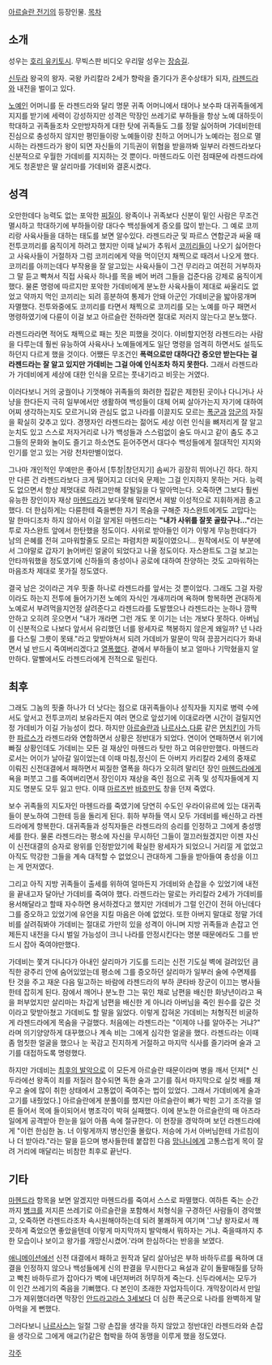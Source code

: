 [[아르슬란 전기]]의 등장인물. 
[[목차]]
== 소개 ==
성우는 [[호리 유키토시]]. 무빅스판 비디오 우리말 성우는 [[장승길]]. 

[[신두라]] 왕국의 왕자. 국왕 카리칼라 2세가 향락을 즐기다가 혼수상태가 되자, [[라젠드라]]와 내전을 벌이고 있다.

[[노예]]인 어머니를 둔 라젠드라와 달리 명문 귀족 어머니에서 태어나 보수파 대귀족들에게 지지를 받기에 세력이 강성하지만 성격은 막장인 쓰레기로 부하들을 항상 노예 대하듯이 학대하고 귀족들조차 오만방자하게 대한 탓에 귀족들도 그를 정말 싫어하며 가데비한테 진심으로 충성하지 않지만 평민들이랑 노예들이랑 친하고 어머니가 노예라는 점으로 멸시하는 라젠드라가 왕이 되면 자신들의 기득권이 위협을 받을까봐 일부러 라젠드라보다 신분적으로 우월한 가데비를 지지하는 것 뿐이다. 마헨드라도 이런 점때문에 라젠드라에게도 청혼받은 딸 살리마를 가데비와 결혼시켰다.

== 성격 ==
오만한데다 능력도 없는 포악한 [[찌질이]]. 왕족이나 귀족보다 신분이 밑인 사람은 무조건 멸시하고 학대하기에 부하들이랑 대다수 백성들에게 증오를 많이 받는다. 그 예로 코끼리랑 사육사들을 대하는 태도를 보면 알수있다. 라젠드라군 및 파르스 연합군과 싸울 때 전투코끼리를 움직이게 하려고 했지만 이때 날씨가 추워서 [[코끼리]]들이 나오기 싫어한다고 사육사들이 거절하자 그럼 코끼리에게 약을 먹이던지 채찍으로 때려서 나오게 했다. 코끼리를 아끼는데다 부작용을 잘 알고있는 사육사들이 그건 무리라고 여전히 거부하자 그 말 듣고 빡쳐서 직접 사육사 하나를 목을 베어 버려 그들을 겁준다음 강제로 움직이게 했다. 물론 명령에 따르지만 포악한 가데비에게 분노한 사육사들이 제대로 싸울리도 없었고 약까지 먹인 코끼리는 되려 흥분하여 통제가 안돼 아군인 가데비군을 밟아뭉개며 자멸했다. 전투와중에도 코끼리를 타면서 채찍으로 코끼리를 모는 노예를 마구 패면서 명령하였기에 다륜이 이걸 보고 아르슬란 전하라면 절대로 저러지 않는다고 분노했다. 

라젠드라라면 적어도 채찍으로 패는 짓은 피했을 것이다. 야비할지언정 라젠드라는 사람을 다루는데 훨씬 유능하여 사육사나 노예들에게도 일단 명령을 엄격히 하면서도 설득도 하던지 다르게 했을 것이다. 어쨌든 무조건인 '''폭력으로만 대하다간 증오만 받는다는 걸 라젠드라는 잘 알고 있지만 가데비는 그걸 아예 인식조차 하지 못한다.''' 그래서 라젠드라가 가데비에게 세상에 대한 인식을 모르는 풋내기라고 비웃는 거였다.

이러다보니 거의 궁궐이나 기껏해야 귀족들의 화려한 집같은 제한된 곳이나 다니거나 사냥을 한다든지 극히 일부에서만 생활하여 백성들이 대체 어찌 살아가는지 자기에 대하여 어찌 생각하는지도 모르거니와 관심도 없고 나라를 이끌지도 모르는 [[폭군]]과 [[암군]]의 자질을 확실히 갖추고 있다. 경쟁자인 라젠드라는 젊어도 세상 이런 인식을 뼈저리게 잘 알고 눈치도 있고 스스로 저자거리로 나가 백성들과 스스럼없이 술도 마시고 같이 춤도 추고 그들의 문화와 놀이도 즐기고 하소연도 듣어주면서 대다수 백성들에게 절대적인 지지와 인기를 얻고 있는 거랑 천차만별이었다.

그나마 개인적인 무예만은 좋아서 [투창|창던지기] 솜씨가 굉장히 뛰어나긴 하다. 하지만 다른 건 라젠드라보다 크게 떨어지고 더더욱 문제는 그걸 인지하지 못하는 거다. 능력도 없으면서 항상 제멋대로 하려고만해 잘될일을 다 말아먹는다. 오죽하면 그보다 훨씬 유능한 장인이자 재상 [[마헨드라]]가 보다못해 말리면서 제발 이성적으로 지휘하게끔 충고했다. 더 한심하게는 다륜한테 죽을뻔한 자기 목숨을 구해준 자스완트에게도 고맙다는 말 한마디조차 하지 않아서 이걸 알게된 마헨드라는 '''"내가 사위를 잘못 골랐구나..."'''라는 투로 자스완트 앞에서 한탄했을 정도이다. 사위로 받아들인 이가 이렇게 무능한데다가 남의 은혜를 전혀 고마워할줄도 모르는 파렴치한 찌질이였으니... 원작에서도 이 부분에서 그야말로 갑자기 늙어버린 얼굴이 되었다고 나올 정도이다. 자스완트도 그걸 보고는 안타까워했을 정도였기에 신하들의 충성이나 공로에 대하여 찬양하는 것도 고마워하는 마음조차 제대로 못가질 정도였다.

결국 남은 것이라곤 겨우 핏줄 하나로 라젠드라를 앞서는 것 뿐이었다. 그래도 그걸 자랑이라도 하는지 전투에 들어가기전 노예의 자식인 개새끼라며 욕하며 항복하면 관대하게 노예로서 부려먹을지언정 살려준다고 라젠드라를 도발했으나 라젠드라는 눈하나 깜짝 안하고 오히려 웃으면서 "내가 개라면 그런 개도 못 이기는 너는 개보다 못하다. 아버님이 신분적으로 나보다 앞서서 유리했던 너를 왕세자로 책봉하지 않은게 왜일까? 넌 나라를 다스릴 그릇이 못돼."라고 맞받아쳐서 되려 가데비가 말문이 막혀 끙끙거리다가 화내면서 널 반드시 죽여버리겠다고 [[열폭]]했다. 곁에서 부하들이 보고 얼마나 기막혔을지 알만하다. 말빨에서도 라젠드라에게 전적으로 밀린다.

== 최후 ==
그래도 그놈의 핏줄 하나가 더 낫다는 점으로 대귀족들이나 성직자들 지지로 병력 수에서도 앞서고 전투코끼리 보유라든지 여러 면으로 앞섰기에 이대로라면 시간이 걸릴지언정 가데비가 이길 가능성이 컸다. 하지만 [[아르슬란]]과 [[나르사스]],[[다륜]] 같은 [[먼치킨]]이 가득한 [[파르스]]가 라젠드라와 연합하면서 상황은 정반대가 되었다. 연이어 연패하면서 위기에 빠질 상황인데도 가데비는 모든 걸 재상인 마헨드라 탓만 하고 여유만만했다. 마헨드라로서는 어이가 날아갈 일이었는데 이때 마침,정신이 든 아버지 카리칼라 2세의 중재로 이뤄진 신전대결에서 패하면서 찌질한 열폭을 하다가 오히려 말리던 장인 [[마헨드라]]에게 욕을 퍼붓고 그를 죽여버리면서 장인이자 재상을 죽인 점으로 귀족 및 성직자들에게 지지도 명분도 모두 잃고 만다. 이때 [[마르즈반]] [[바흐만]]도 창을 던져 죽였다. 

보수 귀족들의 지도자인 마헨드라를 죽였기에 당연히 수도인 우라이유르에 있는 대귀족들이 분노하여 그한테 등을 돌리게 된다. 휘하 부하들 역시 모두 가데비를 배신하고 라젠드라에게 항복한다. 대귀족들과 성직자들은 라젠드라의 승리를 인정하고 그에게 충성맹세를 한다. 물론 라젠드라는 평소에 자신을 무시하던 그들이 껄끄러웠겠지만 이젠 자신이 신전대결의 승자로 왕위를 인정받았기에 확실한 왕세자가 되었으니 거리낄 게 없었고 아직도 막강한 그들을 계속 대적할 수 없었으니 관대하게 그들을 받아들여 충성을 이끄는 게 먼저였다. 

그리고 아직 지방 귀족들이 출세를 위하여 얼마든지 가데비와 손잡을 수 있었기에 내전을 끝내고자 달아난 가데비를 죽여야 했다. 라젠드라는 말로는 카리칼라 2세가 가데비를 용서해달라고 할때 자수하면 용서하겠다고 했지만 가데비가 그럴 인간이 전혀 아닌데다 그를 증오하고 있었기에 유언을 지킬 마음은 아예 없었다. 또한 아버지 말대로 정말 가데비를 살려줘봐야 가데비는 절대로 가만히 있을 성격이 아니며 지방 귀족들과 손잡고 언제든지 내전을 다시 벌일 가능성이 크니 나라를 안정시킨다는 명분 때문에라도 그를 반드시 잡아 죽여야만했다.

가데비는 쫓겨 다니다가 아내인 살리마가 기도를 드리는 신전 기도실 벽에 걸려있던 큼직한 광주리 안에 숨어있었는데 평소에 그를 증오하던 살리마가 일부러 술에 수면제를 탄 것을 주고 재운 다음 밀고하는 바람에 라젠드라의 부하 쿤타바 장군이 이끄는 병사들한테 잡히게 된다. 잠에서 깨어나 분노한 그는 묶인 채로 남편을 배신한 화냥년이라고 욕을 퍼부었지만 살리마는 차갑게 남편을 배신한 게 아니라 아버님을 죽인 원수를 갚은 것이라고 맞받아쳤고 가데비도 할 말을 잃었다. 이렇게 잡혀온 가데비는 처형직전 비굴하게 라젠드라에게 목숨을 구걸했다. 처음에는 라젠드라는 "이제야 나를 알아주는 거냐?" 라며 의기양양하게 대꾸했으나 계속 비는 그에게 심각한 얼굴을 했다. 라젠드라는 이때 좀 멈칫한 얼굴을 했으나 눈 꾹감고 진지하게 거절하고 마지막 식사를 즐기라며 술과 고기를 대접하도록 명령했다. 

하지만 가데비는 [[최후의 발악]]으로 이 모든게 아르슬란 때문이라며 병을 깨서 던져[* 신두라에선 왕족이 죄를 저질러 참수되면 독한 술과 고기를 줘서 마지막으로 실컷 배를 채우고 술에 많이 취한 상태에서 고통없이 죽여주는 법이 있었다. 그래서 가데비에게 술과 고기를 내줬었다.] 아르슬란에게 분풀이를 했지만 아르슬란이 뼈가 박힌 고기 조각을 얼른 들어서 목에 들이되어서 병조각이 박혀 실패했다. 이에 분노한 아르슬란의 매 아즈라일에게 공격받아 한눈을 잃어 아픔 속에 절규한다. 이 현장을 경악하며 보던 라젠드라에게 "이런 한심한 놈. 너 이렇게까지 병신인줄 몰랐다. 저승에 가서 아버님한테 가르침이나 더 받아라."라는 말을 듣으며 병사들한테 붙잡힌 다음 [[망나니]]에게 고통스럽게 목이 잘려 거리에 매달리는 비참한 최후로 끝난다. 

== 기타 ==
[[마헨드라]] 항목을 보면 알겠지만 마헨드라를 죽여서 스스로 파멸했다. 여하튼 죽는 순간까지 [[병크]]를 저지른 쓰레기로 아르슬란을 포함해서 처형식을 구경하던 사람들이 경악했고, 오죽하면 라젠드라조차 속시원해야하는데 되려 불쾌하게 여기며 '그냥 왕자로서 깨끗하게 죽었으면 좋았을텐데 이렇게 마지막까지 발악해서 뭐하자는 거냐. 죽을때까지 추한 모습이나 보이고 왕가를 개망신시켰어.'라며 한심하다는 반응을 보였다. 

[[애니메이션]]에선 신전 대결에서 패하고 원작과 달리 살아남은 부하 바하두르를 욕하며 대결을 인정하지 않으나 백성들에게 신의 판결을 무시한다고 욕설과 같이 돌팔매질를 당하고 빡친 바하두르가 잡아다가 벽에 내던져버려 허무하게 죽는다. 신두라에서는 모두가 이 인간 쓰레기의 죽음을 기뻐했다. 다 본인이 초래한 자업자득이다. 개막장이라서 만일 그가 제위했더라면 막장인 [[안드라고라스 3세]]보다 더 심한 폭군으로 나라를 완벽하게 말아먹을 게 뻔했다. 

그러다보니 [[나르사스]]는 일절 그랑 손잡을 생각을 하지 않았고 정반대인 라젠드라와 손잡을 생각으로 그에게 애교(?)같은 협박을 하여 동맹을 이루게 했을 정도였다.

[[각주]]
